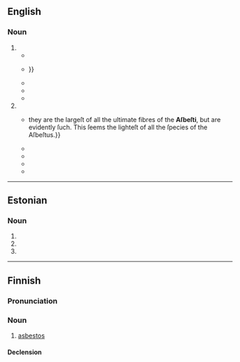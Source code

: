 ==English==

===Noun===
{{head|en|noun form}}

# {{en-irregular plural of|asbestos}}
#* {{quote-book |en |title=Observations on the Different Strata of Earths, and Minerals. More Parricularly{{sic}} of such as are found in the Coal-Mines of Great Britain |author=John Strachey |authorlink=John Strachey (geologist) |year=1727 |location=London |publisher=Printed for J. Walthoe,{{nb...|over-against the Royal-Exchange, in Cornhill.}} |chapter=Magnesia |section=“§ 107.” |page=51 |text={{smc|Cronstedt}} Min. §§ 79---83. and perhaps § 102—105 alſo; but I have not yet ſubmitted the '''aſbeſti''' to the liquid analyſis. |footer=(''Aſbeſtos'' in page 4.)}}
#* {{quote-book |en |title=A General Natural History: or, New and Accurate Descriptions of the Animals, Vegetables, and Minerals, of the Different Parts of the World;{{nb...|With Their Virtues and Uses, as far as hitherto certainly known, in Medicine and Mechanics: Illustrated by a General Review of the Knowledge of the Ancients, and the Discoveries and Improvements of later Ages in these Studies. Including the History of the Materia Medica, Pictoria, and Tinctoria, of the Present and Earlier Ages. As Also Observations on the neglected Properties of many valuable Substances known at present; and Attempts to discover the lost Medicines, &c. of former Ages, in a Series of Critical Enquiries into the Materia Medica of the Ancient Greeks. With a great Number of Figures, elegantly engraved.}} |volume=I: “The History of Fossils.” |author=John Hill |authorlink=John Hill (botanist) |year=1748 |location=London |publisher=Printed for [[w:Thomas Osborne (publisher)|Thomas Osborne]],{{nb...|in Gray’s-Inn, Holbourn.}} |chapter=Series II. Class II. Order II. Genus I. Asbesti |section=“{{smc|Sect.}} II. ASBESTI, whoſe filaments are naturally diſunited, and never form’d into compact maſſes”, “1. Aſbeſtus albeſcens, filamentoſus, fibris latiuſculis. White, looſe, thready Aſbeſtos, with broad filaments.” |page=105 |text=This is a very ſingular and beautiful Foſſil, it is not found in veins in marble as many of the other '''Aſbeſti''' are, nor in compact and ſeparate maſſes of itſelf in the earth as the reſt; but ever in a looſe diſhevell’d form, and very much reſembling the artificially ſeparated filaments of ſome unknown ſpecies of that body; it is uſually found in conſiderable bundles, and is compos’d of long and generally crooked filaments of a flatted figure, and of a pure ſnow white; they are conſiderably broader than the filaments of any known ſpecies of the Aſbeſtos, and are found from two inches, to eight, ten, twelve, or more in length:{{...}}}}
#* {{quote-book |en |title=Essays Physical and Chemical |by=[[w:Torbern Bergman|Torbern Bergman]] |year=1791 |location=Edinburgh |publisher=Printed for G. Mudie,{{nb...|South-Bridge Street}}, and J. & J. Fairbairn,{{nb...|Hunter’s Square}} |chapter=IV. Of the Asbestine Earth |section=“§ xv. ''Corollary''” |page=203 |text=For, at the time that this paper was written, no perfect analyſis of the aſbeſtos had as yet been made, and two only of its principles were known. We would, however, hope to flatter ourſelves, that we have determined the ſpecific difference of the aſbeſtos among eleven varieties, both as to their agreement in external characters as well as inward compoſition.&nbsp;/ The '''aſbeſti''' have been hitherto applied to little or no uſe. Formerly, indeed, cloths made of the ſoftest kinds were employed to wrap up the bodies of the dead, that, by its qualities of reſiſting fire, their aſhes might be preſerved. But on the abolition of funeral piles, the utility of the aſbeſtos ceaſed.}}
#* {{quote-book |en |title=[[w:English Encyclopaedia|The English Encyclopædia: Being a Collection of Treatises, and a Dictionary of Terms, Illustrative of the Arts and Sciences]] |volume=IV |year=1802 |location=London |publisher=Printed for G. Kearsley |entry=INCOMBUSTIBLE {{smc|cloth}} |page=640 |column=2 |text=See {{smc|Asbestos}}. On this Cronſtedt obſerves, that the natural ſtore of the '''aſbeſti''' is in proportion to their economical uſe, both being very inconſiderable.}}
#* {{quote-book |en |brackets=on |title=Death |volume=3 |author=Marshall Houts |authorlink=Marshall Houts |author2=Irwin H. Haut |year=1966 |text=Some pathostreptococci, slightly hemolytic and also some coagulase, negative staphylococci or staphylococcus, as well as asbestos bodies.&nbsp;/ Q. They call it '''asbesti''' on here.&nbsp;/ A. Well. asbestos bodies.}}
# {{en-irregular plural of|asbestus}}
#* {{quote-book |en |title=A General Natural History: or, New and Accurate Descriptions of the Animals, Vegetables, and Minerals, of the Different Parts of the World;{{nb...|With Their Virtues and Uses, as far as hitherto certainly known, in Medicine and Mechanics: Illustrated by a General Review of the Knowledge of the Ancients, and the Discoveries and Improvements of later Ages in these Studies. Including the History of the Materia Medica, Pictoria, and Tinctoria, of the Present and Earlier Ages. As Also Observations on the neglected Properties of many valuable Substances known at present; and Attempts to discover the lost Medicines, &c. of former Ages, in a Series of Critical Enquiries into the Materia Medica of the Ancient Greeks. With a great Number of Figures, elegantly engraved.}} |volume=I: “The History of Fossils.” |author=John Hill |authorlink=John Hill (botanist) |year=1748 |location=London |publisher=Printed for [[w:Thomas Osborne (publisher)|Thomas Osborne]],{{nb...|in Gray’s-Inn, Holbourn.}} |chapter=Series II. Class II. Order II. Genus I. Asbesti |section=“{{smc|Sect.}} II. ASBESTI, whoſe filaments are naturally diſunited, and never form’d into compact maſſes”, “1. Aſbeſtus albeſcens, filamentoſus, fibris latiuſculis. White, looſe, thready Aſbeſtos, with broad filaments.” |page=105 |text={{...}}they are the largeſt of all the ultimate fibres of the '''Aſbeſti''', but are evidently ſuch. This ſeems the lighteſt of all the ſpecies of the Aſbeſtus.}}
#* {{quote-journal |en |journal=The Edinburgh Magazine |year=1762 |month=February |title=Natural History, Selected from the best authors ancient and modern |page=59 |column=2 |pageurl=https://archive.org/stream/sim_edinburgh-magazine_1762-02_6#page/n2/mode/1up |text=Theſe are the '''Aſbeſti'''. The antients uſed to make cloth of the '''Aſbeſtus''', which they called ''linum incombuſlabile''.}}
#* {{quote-book |en |title=A New and Complete Dictionary of Arts and Sciences, Comprehending All the Branches of Useful Knowledge,{{nb...|with Accurate Descriptions as well of the various Machines, Instruments, Tools, Figures, and Schemes necessary for illustrating them, as of the Classes, Kinds, Preparations, and Uses of Natural Productions, whether Animals, Vegetables, Minerals, Fossils, or Fluids; Together with the Kingdoms, Provinces, Cities, Towns, and other remarkable Places throughout the World. Illustrated with above Three Hundred Copper-Plates, engraved by Mr. Jefferys, Geographer to His Majesty. The Whole extracted from the Beſt Authors in all Languages.}} |edition=second |volume=I |year=1763 |location=London |publisher=Printed for W. Owen,{{nb...|at Homer’s Head, in Fleet-street.}} |entry=AMIANTHUS |page=122 |column=2 |pageurl=https://archive.org/stream/gri_newandcomple01soci#page/n179/mode/1up |text=AMIANTHUS, in natural hiſtory, vulgarly called earth-lax, a fibroſe, flexile, and elaſtic mineral subſtance, compoſed of ſhort and abrupt filaments; being a genus of that order of foſſils called '''aſbeſti'''. See the article {{smc|Asbestus}}.}}
#* {{quote-book |en |title=An Essay Towards a System of Mineralogy |trans=Gustav von Engestrom |editor=[[w:Emanuel Mendes da Costa|Emanuel Mendes da Costa]] |by=[[w:Axel Fredrik Cronstedt|Axel Fredric Cronstedt]] |year=1770 |location=London |publisher=Printed for Edward and [[w:Charles Dilly|Charles Dilly]] |chapter=I. Earths”, “3. The garnet-kind |section=“''B.'' Shirl or cockle”, “1. Mixed with iron”, “''D.'' (Sect. LXXV) Cryſtalliſed cockle, or ſhirl, ''Baſaltes cryſtalliſatus''” |page=82 |text=To this ſpecies of cockle, or ſhirl, belong moſt of thoſe ſubſtances called ''imperfect '''aſbeſti'''''; and as the cockle perfectly resembles a flag from an iron furnace, both in regard to its metallic contents, and its glaſſy texture, it is no wonder that it is not ſoft enough to be taken for an aſbeſtus. It has however, only for the ſake of its ſtructure, been ranked among the '''aſbeſti'''; and it is ſurpriſing, that the fibrous gypſum, from Andrarum, in the province of Skone, has eſcaped being on the ſame account confounded with them. The ſtriated cockle, or ſhirl, compared to the '''aſbeſti''', is of a ſhining and angular ſurface (though this ſometimes requires the aid of the magnifying-glaſs to be diſcovered) always ſomewhat tranſparent, and is pretty eaſily brought to a glaſs with the blow-pipe, without being conſumed, as the pure '''aſbeſti''' ſeem to be.}}
#* {{quote-book |en |title=Fossils Arranged according to their Obvious Characters;{{nb...|with their History and Description; under the Articles of Form, Hardness, Weight, Surface, Colour, and Qualities; The Place of their Production, their Uses, and Distinctive English, and Classical Latin Names.}} |author=J. Hill |authorlink=John Hill (botanist) |year=1771 |location=London |publisher=Printed for R. Baldwin,{{nb...|in Pater-noster Row}}; and [[w:Peter Elmsley (bookseller)|P. Elmsly]],{{nb...|in the Strand.}} |chapter=Native Fossils |section=“Class VII. Asbestine Fossils. Asbestiæ” |page=158 |text=’Tis ſaid, the '''Aſbeſti''' are formed of Talc, reſolving itſelf into Clay: it muſt then have been ſtriated in the plated ſtate: but ’tis not ſo. |footer=(''Aſbeſtus'' in index.)}}

{{cln|en|irregular plurals ending in "-i"}}

----

==Estonian==

===Noun===
{{head|et|noun form}}

# {{noun form of|et|asbest||gen|s}}
# {{noun form of|et|asbest||par|s}}
# {{noun form of|et|asbest||ill|s}}

----

==Finnish==
{{wikipedia|lang=fi}}

===Pronunciation===
{{fi-pronunciation}}

===Noun===
{{fi-noun}}

# {{lb|fi|mineral}} [[asbestos]]

====Declension====
{{fi-decl-risti|asbest|||a}}